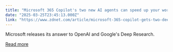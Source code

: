 ```yaml
---
title: "Microsoft 365 Copilot's two new AI agents can speed up your workflow"
date: "2025-03-25T23:45:13.000Z"
link: "https://www.zdnet.com/article/microsoft-365-copilot-gets-two-deep-reasoning-ai-agents/"
---
```


Microsoft releases its answer to OpenAI and Google's Deep Research.

[Read more](https://www.zdnet.com/article/microsoft-365-copilot-gets-two-deep-reasoning-ai-agents/)

